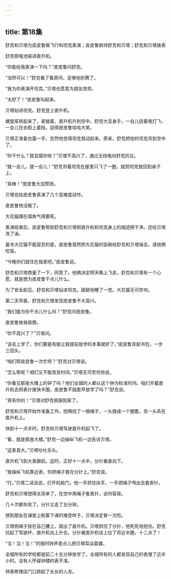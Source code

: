 ```yaml
---
---
---
```

title: 第18集
---




舒克和贝塔为皮皮鲁做飞行和坦克表演；皮皮鲁款待舒克和贝塔；舒克和贝塔拨表



舒克把电池装进直升机。

“你能给我表演一下吗？”皮皮鲁问舒克。

“当然可以！”舒克看了看房间，足够他折腾了。

“我为你表演开坦克。”贝塔也愿意为朋友效劳。

“太好了！”皮皮鲁叫起来。

贝塔钻进坦克。舒克登上直升机。

螺旋桨转起来了，紧接着，直升机升到空中。舒克大显身手，一会儿绕着电灯飞，一会儿在衣柜上着陆，逗得皮皮鲁哈哈大笑。

贝塔正准备也露一手，忽然他觉得坦克晃动起来。原来，舒克把他的坦克吊到空中了。

“你干什么？就显摆你啦？”贝塔不高兴了，通过无线电向舒克抗议。

“就一会儿，就一会儿！”舒克吊着坦克在屋里只飞了一圈，就把坦克放回到桌子上。

“真棒！”皮皮鲁大加赞扬。

贝塔也给皮皮鲁表演了几个高难度动作。

皮皮鲁快活极了。

大花猫蹲在墙角气得要死。

表演结束后，皮皮鲁帮助舒克和贝塔把直升机和坦克身上的烟迹擦干净。还给贝塔洗了澡。

最令大花猫不能容忍的是，皮皮鲁竟然把大花猫的饭碗给舒克和贝塔端去，请他俩吃饭。

“今晚你们就住在我家吧。”皮皮鲁说。

舒克和贝塔商量了一下，同意了。他俩决定明天晚上飞走。舒克和贝塔有一个心愿，就是想为皮皮鲁干点儿什么。

为了安全起见，舒克和贝塔钻进坦克，甜甜地睡了一觉。大花猫无可奈何。

第二天早晨，舒克和贝塔发现皮皮鲁不大高兴。

“我们能为你干点儿什么吗？”舒克问皮皮鲁。

皮皮鲁耸耸肩膀。

“你不高兴了？”贝塔问。

“该去上学了，你们要是有能让我提前放学的本事就好了。”皮皮鲁背起书包，一步三回头。

“咱们帮皮皮鲁一次忙吧？”舒克对贝塔说。

“怎么帮呢？咱们又不能改变时间。”贝塔无可奈何地说。

“你看见那座大楼上的钟了吗？他们全城的人都以这个钟为标准时间。咱们开着直升机去把表针拨快半圈，皮皮鲁不就能早放学了吗？”舒克说。

“真有你的！”贝塔对舒克佩服到家了。

舒克和贝塔开始作准备工作。他俩找了一根绳子，一头挽成一个圈套，另一头系在直升机上。

快到十一点半时，舒克和贝塔驾驶直升机起飞了。

“看，就是那座大楼。”舒克一边操纵飞机一边告诉贝塔。

“这表真大。”贝塔吐吐舌头。

直升机飞到大表跟前。这时，正好十一点半，分针垂直向下。

“我操纵飞机靠近表，你把绳子套在分针上。”舒克说。

“行。”贝塔二话没说，打开机舱门，他一手抓住扶手，一手把绳子甩出去套表针。

舒克和贝塔想得太简单了，在空中用绳子套表针，谈何容易。

几十次都失败了。分针又走了五分钟。

想到朋友在课堂上盼着下课的难受样子，贝塔决定冒一次险。

贝塔把绳子拴在自己腰上，跳出了直升机。贝塔抓住了分针，他死死地抱住。舒克拉起了驾驶杆，直升机向上升去，分针被直升机往上拉了将近半圈，十二点了！

“当！当！当！”的报时钟声差点儿把贝塔耳朵震聋。

全城所有的学校都提前二十五分钟放学了。全城所有的人都发现自己的表慢了近半小时。没有人怀疑钟楼的表不准。

钟表修理店门口排起了长长的人龙。